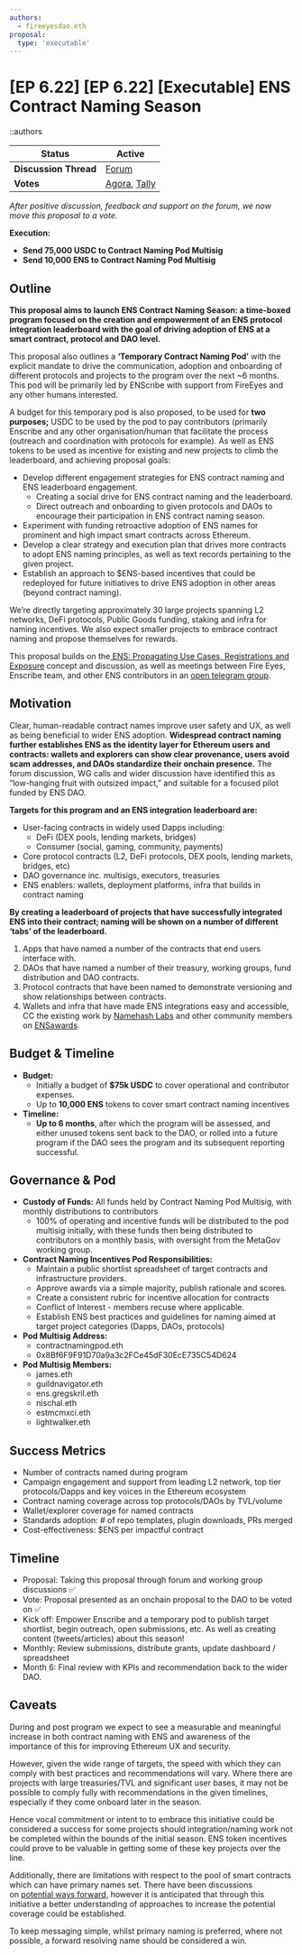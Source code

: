 ```yaml
---
authors:
  - fireeyesdao.eth
proposal:
  type: 'executable'
---
```


# [EP 6.22] [EP 6.22] [Executable] ENS Contract Naming Season

::authors

| **Status**            | Active                                                                                                                                                                                                                                                  |
| --------------------- | ------------------------------------------------------------------------------------------------------------------------------------------------------------------------------------------------------------------------------------------------------- |
| **Discussion Thread** | [Forum](https://discuss.ens.domains/t/)                                                                                                                                                                                                                 |
| **Votes**             | [Agora](https://agora.ensdao.org/proposals/89533866253315759669817396047764505253840458037760720608881002428435364696940), [Tally](https://tally.ensdao.org/dao/proposal/89533866253315759669817396047764505253840458037760720608881002428435364696940) |

_After positive discussion, feedback and support on the forum, we now move this proposal to a vote._

**Execution:**

- **Send 75,000 USDC to Contract Naming Pod Multisig**
- **Send 10,000 ENS to Contract Naming Pod Multisig**

## Outline

**This proposal aims to launch ENS Contract Naming Season: a time-boxed program focused on the creation and empowerment of an ENS protocol integration leaderboard with the goal of driving adoption of ENS at a smart contract, protocol and DAO level.**

This proposal also outlines a **‘Temporary Contract Naming Pod’** with the explicit mandate to drive the communication, adoption and onboarding of different protocols and projects to the program over the next ~6 months. This pod will be primarily led by ENScribe with support from FireEyes and any other humans interested.

A budget for this temporary pod is also proposed, to be used for **two purposes;** USDC to be used by the pod to pay contributors (primarily Enscribe and any other organisation/human that facilitate the process (outreach and coordination with protocols for example). As well as ENS tokens to be used as incentive for existing and new projects to climb the leaderboard, and achieving proposal goals:

- Develop different engagement strategies for ENS contract naming and ENS leaderboard engagement.
  - Creating a social drive for ENS contract naming and the leaderboard.
  - Direct outreach and onboarding to given protocols and DAOs to encourage their participation in ENS contract naming season.
- Experiment with funding retroactive adoption of ENS names for prominent and high impact smart contracts across Ethereum.
- Develop a clear strategy and execution plan that drives more contracts to adopt ENS naming principles, as well as text records pertaining to the given project.
- Establish an approach to $ENS-based incentives that could be redeployed for future initiatives to drive ENS adoption in other areas (beyond contract naming).

We’re directly targeting approximately 30 large projects spanning L2 networks, DeFi protocols, Public Goods funding, staking and infra for naming incentives. We also expect smaller projects to embrace contract naming and propose themselves for rewards.

This proposal builds on the[ ENS: Propagating Use Cases, Registrations and Exposure](https://discuss.ens.domains/t/ens-propagating-use-cases-registrations-and-exposure/21170) concept and discussion, as well as meetings between Fire Eyes, Enscribe team, and other ENS contributors in an [open telegram group](https://t.me/+LdcTc3AxpPI4N2I5).

## Motivation

Clear, human-readable contract names improve user safety and UX, as well as being beneficial to wider ENS adoption. **Widespread contract naming further establishes ENS as the identity layer for Ethereum users and contracts: wallets and explorers can show clear provenance, users avoid scam addresses, and DAOs standardize their onchain presence.** The forum discussion, WG calls and wider discussion have identified this as “low-hanging fruit with outsized impact,” and suitable for a focused pilot funded by ENS DAO.

**Targets for this program and an ENS integration leaderboard are:**

- User-facing contracts in widely used Dapps including:
  - DeFi (DEX pools, lending markets, bridges)
  - Consumer (social, gaming, community, payments)
- Core protocol contracts (L2, DeFi protocols, DEX pools, lending markets, bridges, etc)
- DAO governance inc. multisigs, executors, treasuries
- ENS enablers: wallets, deployment platforms, infra that builds in contract naming

**By creating a leaderboard of projects that have successfully integrated ENS into their contract; naming will be shown on a number of different ‘tabs’ of the leaderboard.**

1. Apps that have named a number of the contracts that end users interface with.
2. DAOs that have named a number of their treasury, working groups, fund distribution and DAO contracts.
3. Protocol contracts that have been named to demonstrate versioning and show relationships between contracts.
4. Wallets and infra that have made ENS integrations easy and accessible, CC the existing work by [Namehash Labs](https://namehashlabs.org/ 'Namehash Labs') and other community members on [ENSawards](https://ensawards.org/benchmarks).

## Budget & Timeline

- **Budget:**
  - Initially a budget of **$75k USDC** to cover operational and contributor expenses.
  - Up to **10,000 ENS** tokens to cover smart contract naming incentives
- **Timeline:**
  - **Up to 6 months**, after which the program will be assessed, and either unused tokens sent back to the DAO, or rolled into a future program if the DAO sees the program and its subsequent reporting successful.

## Governance & Pod

- **Custody of Funds:** All funds held by Contract Naming Pod Multisig, with monthly distributions to contributors
  - 100% of operating and incentive funds will be distributed to the pod multisig initially, with these funds then being distributed to contributors on a monthly basis, with oversight from the MetaGov working group.
- **Contract Naming Incentives Pod Responsibilities:**
  - Maintain a public shortlist spreadsheet of target contracts and infrastructure providers.
  - Approve awards via a simple majority, publish rationale and scores.
  - Create a consistent rubric for incentive allocation for contracts
  - Conflict of Interest - members recuse where applicable.
  - Establish ENS best practices and guidelines for naming aimed at target project categories (Dapps, DAOs, protocols)
- **Pod Multisig Address:**&#x20;
  - contractnamingpod.eth
  - 0x8Bf6F9F91D70a9a3c2FCe45dF30EcE735C54D624
- **Pod Multisig Members:**
  - james.eth
  - guildnavigator.eth
  - ens.gregskril.eth
  - nischal.eth
  - estmcmxci.eth
  - lightwalker.eth

## Success Metrics

- Number of contracts named during program
- Campaign engagement and support from leading L2 network, top tier protocols/Dapps and key voices in the Ethereum ecosystem
- Contract naming coverage across top protocols/DAOs by TVL/volume
- Wallet/explorer coverage for named contracts
- Standards adoption: # of repo templates, plugin downloads, PRs merged
- Cost-effectiveness: $ENS per impactful contract

## Timeline

- Proposal: Taking this proposal through forum and working group discussions ✅
- Vote: Proposal presented as an onchain proposal to the DAO to be voted on ✅
- Kick off: Empower Enscribe and a temporary pod to publish target shortlist, begin outreach, open submissions, etc. As well as creating content (tweets/articles) about this season!
- Monthly: Review submissions, distribute grants, update dashboard / spreadsheet
- Month 6: Final review with KPIs and recommendation back to the wider DAO.

## Caveats

During and post program we expect to see a measurable and meaningful increase in both contract naming with ENS and awareness of the importance of this for improving Ethereum UX and security.

However, given the wide range of targets, the speed with which they can comply with best practices and recommendations will vary. Where there are projects with large treasuries/TVL and significant user bases, it may not be possible to comply fully with recommendations in the given timelines, especially if they come onboard later in the season.

Hence vocal commitment or intent to to embrace this initiative could be considered a success for some projects should integration/naming work not be completed within the bounds of the initial season. ENS token incentives could prove to be valuable in getting some of these key projects over the line.

Additionally, there are limitations with respect to the pool of smart contracts which can have primary names set. There have been discussions on [potential ways forward](https://discuss.ens.domains/t/approaches-to-support-setting-primary-names-for-all-contracts/20919), however it is anticipated that through this initiative a better understanding of approaches to increase the potential coverage could be established.

To keep messaging simple, whilst primary naming is preferred, where not possible, a forward resolving name should be considered a win.
